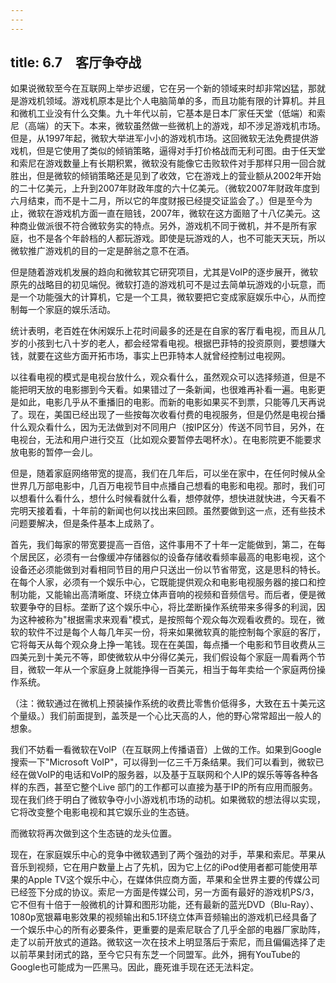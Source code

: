 ```yaml
---
---
---
```

title: 6.7　客厅争夺战
---



如果说微软至今在互联网上举步迟缓，它在另一个新的领域来时却非常凶猛，那就是游戏机领域。游戏机原本是比个人电脑简单的多，而且功能有限的计算机。并且和微机工业没有什么交集。九十年代以前，它基本是日本厂家任天堂（低端）和索尼（高端）的天下。本来，微软虽然做一些微机上的游戏，却不涉足游戏机市场。但是，从1997年起，微软大举进军小小的游戏机市场。这回微软无法免费提供游戏机，但是它使用了类似的倾销策略，逼得对手打价格战而无利可图。由于任天堂和索尼在游戏数量上有长期积累，微软没有能像它击败软件对手那样只用一回合就胜出，但是微软的倾销策略还是见到了收效，它在游戏上的营业额从2002年开始的二十亿美元，上升到2007年财政年度的六十亿美元。（微软2007年财政年度到六月结束，而不是十二月，所以它的年度财报已经提交证监会了。）但是至今为止，微软在游戏机方面一直在赔钱，2007年，微软在这方面赔了十八亿美元。这种商业做派很不符合微软务实的特点。另外，游戏机不同于微机，并不是所有家庭，也不是各个年龄档的人都玩游戏。即使是玩游戏的人，也不可能天天玩，所以微软推广游戏机的目的一定是醉翁之意不在酒。

但是随着游戏机发展的趋向和微软其它研究项目，尤其是VoIP的逐步展开，微软原先的战略目的初见端倪。微软打造的游戏机可不是过去简单玩游戏的小玩意，而是一个功能强大的计算机，它是一个工具，微软要把它变成家庭娱乐中心，从而控制每一个家庭的娱乐活动。

统计表明，老百姓在休闲娱乐上花时间最多的还是在自家的客厅看电视，而且从几岁的小孩到七八十岁的老人，都会经常看电视。根据巴菲特的投资原则，要想赚大钱，就要在这些方面开拓市场，事实上巴菲特本人就曾经控制过电视网。

以往看电视的模式是电视台放什么，观众看什么，虽然观众可以选择频道，但是不能把明天放的电影挪到今天看。如果错过了一条新闻，也很难再补看一遍。电影更是如此，电影几乎从不重播旧的电影。而新的电影如果买不到票，只能等几天再说了。现在，美国已经出现了一些按每次收看付费的电视服务，但是仍然是电视台播什么观众看什么，因为无法做到对不同用户（按IP区分）传送不同节目，另外，在电视台，无法和用户进行交互（比如观众要暂停去喝杯水）。在电影院更不能要求放电影的暂停一会儿。

但是，随着家庭网络带宽的提高，我们在几年后，可以坐在家中，在任何时候从全世界几万部电影中，几百万电视节目中点播自己想看的电影和电视。那时，我们可以想看什么看什么，想什么时候看就什么看，想停就停，想快进就快进，今天看不完明天接着看，十年前的新闻也何以找出来回顾。虽然要做到这一点，还有些技术问题要解决，但是条件基本上成熟了。

首先，我们每家的带宽要提高一百倍，这件事用不了十年一定能做到，第二，在每个居民区，必须有一台像缓冲存储器似的设备存储收看频率最高的电影电视，这个设备还必须能做到对看相同节目的用户只送出一份以节省带宽，这是思科的特长。在每个人家，必须有一个娱乐中心，它既能提供观众和电影电视服务器的接口和控制功能，又能输出高清晰度、环绕立体声音响的视频和音频信号。而后者，便是微软要争夺的目标。垄断了这个娱乐中心，将比垄断操作系统带来多得多的利润，因为这种被称为"根据需求来观看"模式，是按照每个观众每次观看收费的。现在，微软的软件不过是每个人每几年买一份，将来如果微软真的能控制每个家庭的客厅，它将每天从每个观众身上挣一笔钱。现在在美国，每点播一个电影和节目收费从三四美元到十美元不等，即使微软从中分得亿美元，我们假设每个家庭一周看两个节目，微软一年从一个家庭身上就能挣得一百美元，相当于每年卖给一个家庭两份操作系统。

（注：微软通过在微机上预装操作系统的收费比零售价低得多，大致在五十美元这个量级。）我们前面提到，盖茨是一个心比天高的人，他的野心常常超出一般人的想象。

我们不妨看一看微软在VoIP（在互联网上传播语音）上做的工作。如果到Google搜索一下"Microsoft VoIP"，可以得到一亿三千万条结果。我们可以看到，微软已经在做VoIP的电话和VoIP的服务器，以及基于互联网和个人IP的娱乐等等各种各样的东西，甚至它整个Live 部门的工作都可以直接为基于IP的所有应用而服务。现在我们终于明白了微软争夺小小游戏机市场的动机。如果微软的想法得以实现，它将改变整个电影电视和其它娱乐业的生态链。

而微软将再次做到这个生态链的龙头位置。

现在，在家庭娱乐中心的竞争中微软遇到了两个强劲的对手，苹果和索尼。苹果从音乐到视频，它在用户数量上占了先机，因为它上亿的iPod使用者都可能使用苹果的Apple TV这个娱乐中心，在媒体供应商方面，苹果和全世界主要的传媒公司已经签下分成的协议。索尼一方面是传媒公司，另一方面有最好的游戏机PS/3，它不但有十倍于一般微机的计算和图形功能，还有最新的蓝光DVD（Blu-Ray）、1080p宽银幕电影效果的视频输出和5.1环绕立体声音频输出的游戏机已经具备了一个娱乐中心的所有必要条件，更重要的是索尼联合了几乎全部的电器厂家助阵，走了以前开放式的道路。微软这一次在技术上明显落后于索尼，而且偏偏选择了走以前苹果封闭式的路，至今它只有东芝一个同盟军。此外，拥有YouTube的Google也可能成为一匹黑马。因此，鹿死谁手现在还无法料定。